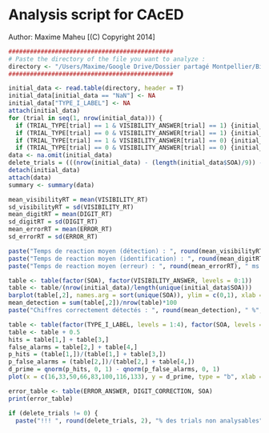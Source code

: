 Analysis script for CAcED
========================================================
Author: Maxime Maheu [(C) Copyright 2014]

```r
##############################################
# Paste the directory of the file you want to analyze :
directory <- "/Users/Maxime/Google Drive/Dossier partagé Montpellier/Bilateral SFG resection/CAcED_MICHELOT1_3-3_M43R_DATA.dat"
##############################################

initial_data <- read.table(directory, header = T)
initial_data[initial_data == "NaN"] <- NA
initial_data["TYPE_I_LABEL"] <- NA
attach(initial_data)
for (trial in seq(1, nrow(initial_data))) {
  if (TRIAL_TYPE[trial] == 1 & VISIBILITY_ANSWER[trial] == 1) {initial_data$TYPE_I_LABEL[trial] = 1}
  if (TRIAL_TYPE[trial] == 0 & VISIBILITY_ANSWER[trial] == 1) {initial_data$TYPE_I_LABEL[trial] = 2}
  if (TRIAL_TYPE[trial] == 1 & VISIBILITY_ANSWER[trial] == 0) {initial_data$TYPE_I_LABEL[trial] = 3}
  if (TRIAL_TYPE[trial] == 0 & VISIBILITY_ANSWER[trial] == 0) {initial_data$TYPE_I_LABEL[trial] = 4}}
data <- na.omit(initial_data)
delete_trials = (((nrow(initial_data) - (length(initial_data$SOA)/9)) - nrow(data))/nrow(initial_data))*100
detach(initial_data)
attach(data)
summary <- summary(data)
```

```r
mean_visibilityRT = mean(VISIBILITY_RT)
sd_visibilityRT = sd(VISIBILITY_RT)
mean_digitRT = mean(DIGIT_RT)
sd_digitRT = sd(DIGIT_RT)
mean_errorRT = mean(ERROR_RT)
sd_errorRT = sd(ERROR_RT)

paste("Temps de reaction moyen (détection) : ", round(mean_visibilityRT, 2), " ms (", round(sd_visibilityRT, 2), ")", sep = "")
paste("Temps de reaction moyen (identification) : ", round(mean_digitRT, 2), " ms (", round(sd_digitRT, 2), " ms)", sep = "")
paste("Temps de reaction moyen (erreur) : ", round(mean_errorRT), " ms (", round(sd_errorRT, 2), " ms)", sep = "")
```

```r
table <- table(factor(SOA), factor(VISIBILITY_ANSWER, levels = 0:1))
table <- table/(nrow(initial_data)/length(unique(initial_data$SOA)))
barplot(table[,2], names.arg = sort(unique(SOA)), ylim = c(0,1), xlab = "SOAs", ylab = "Taux de reconnaissance")
mean_detection = sum(table[,2])/nrow(table)*100
paste("Chiffres correctement détectés : ", round(mean_detection), " %", sep = "")

table <- table(factor(TYPE_I_LABEL, levels = 1:4), factor(SOA, levels = c(16,33,50,66,83,100,116,133)))
table <- table + 0.5
hits = table[1,] + table[3,]
false_alarms = table[2,] + table[4,]
p_hits = (table[1,])/(table[1,] + table[3,])
p_false_alarms = (table[2,])/(table[2,] + table[4,])
d_prime = qnorm(p_hits, 0, 1) - qnorm(p_false_alarms, 0, 1)
plot(x = c(16,33,50,66,83,100,116,133), y = d_prime, type = "b", xlab = "SOAs", ylab = "d'")

error_table <- table(ERROR_ANSWER, DIGIT_CORRECTION, SOA)
print(error_table)
```

```r
if (delete_trials != 0) {
  paste("!!! ", round(delete_trials, 2), "% des trials non analysables", sep = "")}
```